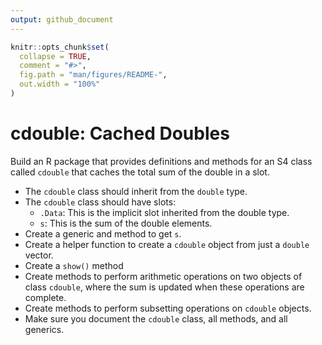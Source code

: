 ```yaml
---
output: github_document
---
```


<!-- README.md is generated from README.Rmd. Please edit that file -->

```r
knitr::opts_chunk$set(
  collapse = TRUE,
  comment = "#>",
  fig.path = "man/figures/README-",
  out.width = "100%"
)
```

# cdouble: Cached Doubles

<!-- badges: start -->
<!-- badges: end -->

Build an R package that provides definitions and methods for an S4 class 
called `cdouble` that caches the total sum of the double in a slot.

- The `cdouble` class should inherit from the `double` type.
- The `cdouble` class should have slots:
  - `.Data`: This is the implicit slot inherited from the double type.
  - `s`: This is the sum of the double elements.
- Create a generic and method to get `s`.
- Create a helper function to create a `cdouble` object from just a `double` vector.
- Create a `show()` method
- Create methods to perform arithmetic operations on two objects of class `cdouble`, where the sum is updated when these operations are complete.
- Create methods to perform subsetting operations on `cdouble` objects.
- Make sure you document the `cdouble` class, all methods, and all generics.
